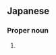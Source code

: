 ==Japanese==
{{wikipedia|lang=ja}}
{{ja-kanjitab|yomi=o|う|らく}}

===Proper noun===
{{ja-pos|proper|うらく}}

# {{surname|lang=ja|sort=うらく}}